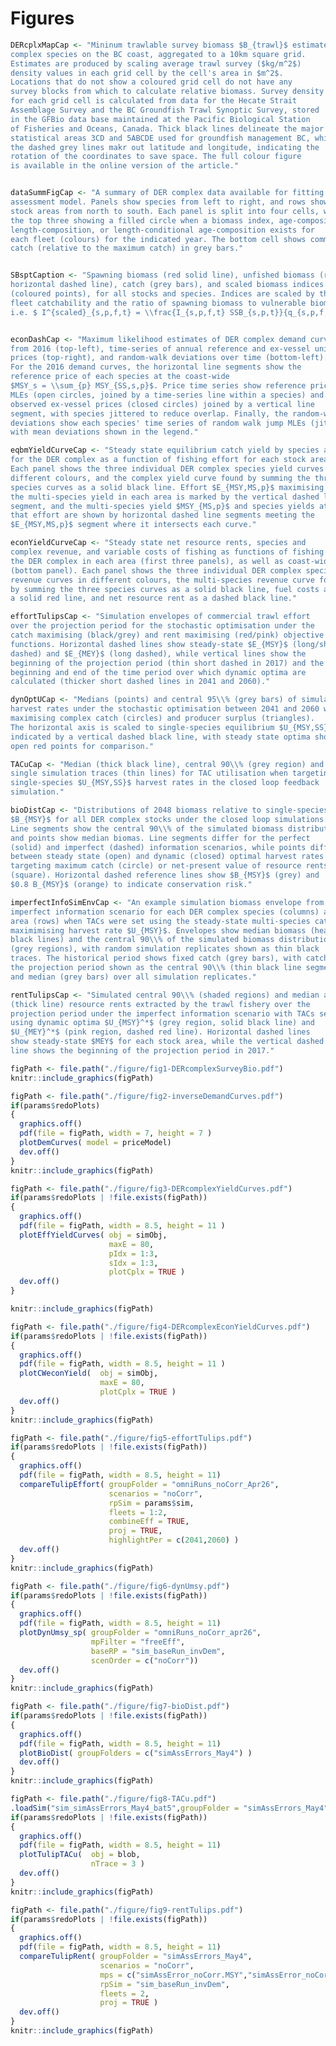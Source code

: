 \clearpage
# Figures



```r
DERcplxMapCap <- "Mininum trawlable survey biomass $B_{trawl}$ estimates for DER 
complex species on the BC coast, aggregated to a 10km square grid.
Estimates are produced by scaling average trawl survey ($kg/m^2$) 
density values in each grid cell by the cell's area in $m^2$. 
Locations that do not show a coloured grid cell do not have any 
survey blocks from which to calculate relative biomass. Survey density 
for each grid cell is calculated from data for the Hecate Strait 
Assemblage Survey and the BC Groundfish Trawl Synoptic Survey, stored 
in the GFBio data base maintained at the Pacific Biological Station 
of Fisheries and Oceans, Canada. Thick black lines delineate the major 
statistical areas 3CD and 5ABCDE used for groundfish management BC, while
the dashed grey lines makr out latitude and longitude, indicating the
rotation of the coordinates to save space. The full colour figure 
is available in the online version of the article."


dataSummFigCap <- "A summary of DER complex data available for fitting the 
assessment model. Panels show species from left to right, and rows show
stock areas from north to south. Each panel is split into four cells, with
the top three showing a filled circle when a biomass index, age-composition,
length-composition, or length-conditional age-composition exists for 
each fleet (colours) for the indicated year. The bottom cell shows commercial 
catch (relative to the maximum catch) in grey bars."


SBsptCaption <- "Spawning biomass (red solid line), unfished biomass (red 
horizontal dashed line), catch (grey bars), and scaled biomass indices 
(coloured points), for all stocks and species. Indices are scaled by the 
fleet catchability and the ratio of spawning biomass to vulnerable biomass, 
i.e. $ I^{scaled}_{s,p,f,t} = \\frac{I_{s,p,f,t} SSB_{s,p,t}}{q_{s,p,f,t} B_{s,p,f,t}}$."


econDashCap <- "Maximum likelihood estimates of DER complex demand curves 
from 2016 (top-left), time-series of annual reference and ex-vessel unit 
prices (top-right), and random-walk deviations over time (bottom-left). 
For the 2016 demand curves, the horizontal line segments show the 
reference price of each species at the coast-wide 
$MSY_s = \\sum_{p} MSY_{SS,s,p}$. Price time series show reference price 
MLEs (open circles, joined by a time-series line within a species) and 
observed ex-vessel prices (closed circles) joined by a vertical line 
segment, with species jittered to reduce overlap. Finally, the random-walk 
deviations show each species' time series of random walk jump MLEs (jittered), 
with mean deviations shown in the legend."

eqbmYieldCurveCap <- "Steady state equilibrium catch yield by species and 
for the DER complex as a function of fishing effort for each stock area. 
Each panel shows the three individual DER complex species yield curves in 
different colours, and the complex yield curve found by summing the three 
species curves as a solid black line. Effort $E_{MSY,MS,p}$ maximising 
the multi-species yield in each area is marked by the vertical dashed line 
segment, and the multi-species yield $MSY_{MS,p}$ and species yields at 
that effort are shown by horizontal dashed line segments meeting the
$E_{MSY,MS,p}$ segment where it intersects each curve."

econYieldCurveCap <- "Steady state net resource rents, species and 
complex revenue, and variable costs of fishing as functions of fishing effort for  
the DER complex in each area (first three panels), as well as coast-wide 
(bottom panel). Each panel shows the three individual DER complex species 
revenue curves in different colours, the multi-species revenue curve found 
by summing the three species curves as a solid black line, fuel costs as 
a solid red line, and net resource rent as a dashed black line."

effortTulipsCap <- "Simulation envelopes of commercial trawl effort
over the projection period for the stochastic optimisation under the
catch maximising (black/grey) and rent maximising (red/pink) objective
functions. Horizontal dashed lines show steady-state $E_{MSY}$ (long/short
dashed) and $E_{MEY}$ (long dashed), while vertical lines show the 
beginning of the projection period (thin short dashed in 2017) and the
beginning and end of the time period over which dynamic optima are 
calculated (thicker short dashed lines in 2041 and 2060)."

dynOptUCap <- "Medians (points) and central 95\\% (grey bars) of simulated 
harvest rates under the stochastic optimisation between 2041 and 2060 when 
maximising complex catch (circles) and producer surplus (triangles). 
The horizontal axis is scaled to single-species equilibrium $U_{MSY,SS}$, 
indicated by a vertical dashed black line, with steady state optima shown as 
open red points for comparison."

TACuCap <- "Median (thick black line), central 90\\% (grey region) and
single simulation traces (thin lines) for TAC utilisation when targeting
single-species $U_{MSY,SS}$ harvest rates in the closed loop feedback
simulation."

bioDistCap <- "Distributions of 2048 biomass relative to single-species
$B_{MSY}$ for all DER complex stocks under the closed loop simulations. 
Line segments show the central 90\\% of the simulated biomass distribution 
and points show median biomas. Line segments differ for the perfect 
(solid) and imperfect (dashed) information scenarios, while points differ 
between steady state (open) and dynamic (closed) optimal harvest rates 
targeting maximum catch (circle) or net-present value of resource rents 
(square). Horizontal dashed reference lines show $B_{MSY}$ (grey) and 
$0.8 B_{MSY}$ (orange) to indicate conservation risk."

imperfectInfoSimEnvCap <- "An example simulation biomass envelope from the 
imperfect information scenario for each DER complex species (columns) and 
area (rows) when TACs were set using the steady-state multi-species catch 
maximimising harvest rate $U_{MSY}$. Envelopes show median biomass (heavy 
black lines) and the central 90\\% of the simulated biomass distribution 
(grey regions), with random simulation replicates shown as thin black 
traces. The historical period shows fixed catch (grey bars), with catch in 
the projection period shown as the central 90\\% (thin black line segment) 
and median (grey bars) over all simulation replicates."

rentTulipsCap <- "Simulated central 90\\% (shaded regions) and median annual 
(thick line) resource rents extracted by the trawl fishery over the 
projection period under the imperfect information scenario with TACs set 
using dynamic optima $U_{MSY}^*$ (grey region, solid black line) and 
$U_{MEY}^*$ (pink region, dashed red line). Horizontal dashed lines 
show steady-state $MEY$ for each stock area, while the vertical dashed 
line shows the beginning of the projection period in 2017."
```

```r
figPath <- file.path("./figure/fig1-DERcomplexSurveyBio.pdf")
knitr::include_graphics(figPath)
```


```r
figPath <- file.path("./figure/fig2-inverseDemandCurves.pdf")
if(params$redoPlots)
{
  graphics.off()
  pdf(file = figPath, width = 7, height = 7 )
  plotDemCurves( model = priceModel)
  dev.off()
}
knitr::include_graphics(figPath)
```



```r
figPath <- file.path("./figure/fig3-DERcomplexYieldCurves.pdf")
if(params$redoPlots | !file.exists(figPath))
{
  graphics.off()
  pdf(file = figPath, width = 8.5, height = 11 )
  plotEffYieldCurves( obj = simObj, 
                      maxE = 80,
                      pIdx = 1:3,
                      sIdx = 1:3,
                      plotCplx = TRUE )
  dev.off()
}

knitr::include_graphics(figPath)
```


```r
figPath <- file.path("./figure/fig4-DERcomplexEconYieldCurves.pdf")
if(params$redoPlots | !file.exists(figPath))
{
  graphics.off()
  pdf(file = figPath, width = 8.5, height = 11 )
  plotCWeconYield(  obj = simObj, 
                    maxE = 80,
                    plotCplx = TRUE )
  dev.off()
}
knitr::include_graphics(figPath)
```


```r
figPath <- file.path("./figure/fig5-effortTulips.pdf")
if(params$redoPlots | !file.exists(figPath))
{
  graphics.off()
  pdf(file = figPath, width = 8.5, height = 11)
  compareTulipEffort( groupFolder = "omniRuns_noCorr_Apr26",
                      scenarios = "noCorr",
                      rpSim = params$sim,
                      fleets = 1:2,
                      combineEff = TRUE,
                      proj = TRUE,
                      highlightPer = c(2041,2060) )
  dev.off()
}
knitr::include_graphics(figPath)

```


```r
figPath <- file.path("./figure/fig6-dynUmsy.pdf")
if(params$redoPlots | !file.exists(figPath))
{
  graphics.off()
  pdf(file = figPath, width = 8.5, height = 11)
  plotDynUmsy_sp( groupFolder = "omniRuns_noCorr_apr26",
                  mpFilter = "freeEff",
                  baseRP = "sim_baseRun_invDem",
                  scenOrder = c("noCorr"))
  dev.off()
}
knitr::include_graphics(figPath)
```

\clearpage

```r
figPath <- file.path("./figure/fig7-bioDist.pdf")
if(params$redoPlots | !file.exists(figPath))
{
  graphics.off()
  pdf(file = figPath, width = 8.5, height = 11)
  plotBioDist( groupFolders = c("simAssErrors_May4") )
  dev.off()
}
knitr::include_graphics(figPath)
```

\clearpage

```r
figPath <- file.path("./figure/fig8-TACu.pdf")
.loadSim("sim_simAssErrors_May4_bat5",groupFolder = "simAssErrors_May4")
if(params$redoPlots | !file.exists(figPath))
{
  graphics.off()
  pdf(file = figPath, width = 8.5, height = 11)
  plotTulipTACu(  obj = blob, 
                  nTrace = 3 )
  dev.off()
}
knitr::include_graphics(figPath)
```

\clearpage

```r
figPath <- file.path("./figure/fig9-rentTulips.pdf")
if(params$redoPlots | !file.exists(figPath))
{
  graphics.off()
  pdf(file = figPath, width = 8.5, height = 11)
  compareTulipRent( groupFolder = "simAssErrors_May4",
                    scenarios = "noCorr",
                    mps = c("simAssError_noCorr.MSY","simAssError_noCorr.MEY","simAssError_MSYSS"),
                    rpSim = "sim_baseRun_invDem",
                    fleets = 2,
                    proj = TRUE )
  dev.off()
}
knitr::include_graphics(figPath)

```